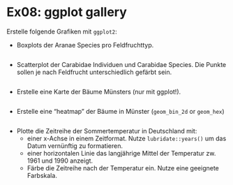 # Ex08: ggplot gallery

Erstelle folgende Grafiken mit `ggplot2`:

* Boxplots der Aranae Species pro Feldfruchttyp.

```r




```


* Scatterplot der Carabidae Individuen und Carabidae Species. Die Punkte sollen je nach Feldfrucht unterschiedlich gefärbt sein.

```r


```


* Erstelle eine Karte der Bäume Münsters (nur mit ggplot!).

```r



```


* Erstelle eine "heatmap" der Bäume in Münster (`geom_bin_2d` or `geom_hex`)

```r


```


* Plotte die Zeitreihe der Sommertemperatur in Deutschland mit:
    * einer x-Achse in einem Zeitformat. Nutze `lubridate::years()` um das Datum vernünftig zu formatieren.
    * einer horizontalen Linie das langjährige Mittel der Temperatur zw. 1961 und 1990 anzeigt.
    * Färbe die Zeitreihe nach der Temperatur ein. Nutze eine geeignete Farbskala.

```r



```

